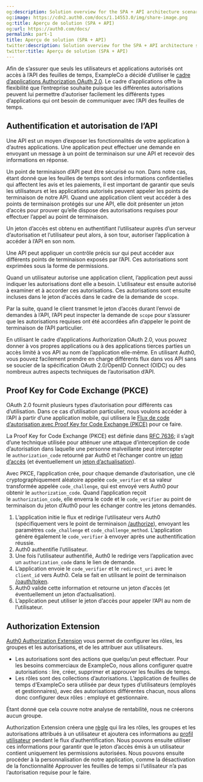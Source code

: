 ```yaml
---
og:description: Solution overview for the SPA + API architecture scenario
og:image: https://cdn2.auth0.com/docs/1.14553.0/img/share-image.png
og:title: Aperçu de solution (SPA + API)
og:url: https://auth0.com/docs/
permalink: part-1
title: Aperçu de solution (SPA + API)
twitter:description: Solution overview for the SPA + API architecture scenario
twitter:title: Aperçu de solution (SPA + API)
---
```


Afin de s’assurer que seuls les utilisateurs et applications autorisés ont accès à l’API des feuilles de temps, ExampleCo a décidé d’utiliser le [cadre d’applications Authorization OAuth 2.0](https://tools.ietf.org/html/rfc6749). Le cadre d’applications offre la flexibilité que l’entreprise souhaite puisque les différentes autorisations peuvent lui permettre d’autoriser facilement les différents types d’applications qui ont besoin de communiquer avec l’API des feuilles de temps.

## Authentification et autorisation de l’API

Une API est un moyen d’exposer les fonctionnalités de votre application à d’autres applications. Une application peut effectuer une demande en envoyant un message à un point de terminaison sur une API et recevoir des informations en réponse.

Un point de terminaison d’API peut être sécurisé ou non. Dans notre cas, étant donné que les feuilles de temps sont des informations confidentielles qui affectent les avis et les paiements, il est important de garantir que seuls les utilisateurs et les applications autorisés peuvent appeler les points de terminaison de notre API. Quand une application client veut accéder à des points de terminaison protégés sur une API, elle doit présenter un jeton d’accès pour prouver qu’elle dispose des autorisations requises pour effectuer l’appel au point de terminaison.

Un jeton d’accès est obtenu en authentifiant l’utilisateur auprès d’un serveur d’autorisation et l’utilisateur peut alors, à son tour, autoriser l’application à accéder à l’API en son nom.



Une API peut appliquer un contrôle précis sur qui peut accéder aux différents points de terminaison exposés par l’API. Ces autorisations sont exprimées sous la forme de permissions.

Quand un utilisateur autorise une application client, l’application peut aussi indiquer les autorisations dont elle a besoin. L’utilisateur est ensuite autorisé à examiner et à accorder ces autorisations. Ces autorisations sont ensuite incluses dans le jeton d’accès dans le cadre de la demande de `scope`.

Par la suite, quand le client transmet le jeton d’accès durant l’envoi de demandes à l’API, l’API peut inspecter la demande de `scope` pour s’assurer que les autorisations requises ont été accordées afin d’appeler le point de terminaison de l’API particulier.



En utilisant le cadre d’applications Authorization OAuth 2.0, vous pouvez donner à vos propres applications ou à des applications tierces parties un accès limité à vos API au nom de l’application elle-même. En utilisant Auth0, vous pouvez facilement prendre en charge différents flux dans vos API sans se soucier de la spécification OAuth 2.0/OpenID Connect (OIDC) ou des nombreux autres aspects techniques de l’autorisation d’API.



## Proof Key for Code Exchange (PKCE)

OAuth 2.0 fournit plusieurs types d’autorisation pour différents cas d’utilisation. Dans ce cas d’utilisation particulier, nous voulons accéder à l’API à partir d’une application mobile, qui utilisera le [Flux de code d’autorisation avec Proof Key for Code Exchange (PKCE)](/login/flows/authorization-code-flow-with-proof-key-for-code-exchange-pkce) pour ce faire.

La Proof Key for Code Exchange (PKCE) est définie dans [RFC 7636](https://tools.ietf.org/html/rfc7636); il s’agit d’une technique utilisée pour atténuer une attaque d’interception de code d’autorisation dans laquelle une personne malveillante peut intercepter le `authorization_code` retourné par Auth0 et l’échanger contre un [jeton d’accès](/security/tokens/access-tokens) (et éventuellement un [jeton d’actualisation](/security/tokens/refresh-tokens)).

Avec PKCE, l’application crée, pour chaque demande d’autorisation, une clé cryptographiquement aléatoire appelée `code_verifier` et sa valeur transformée appelée `code_challenge`, qui est envoyé vers Auth0 pour obtenir le `authorization_code`. Quand l’application reçoit le `authorization_code`, elle enverra le code et le `code_verifier` au point de terminaison du jeton d’Auth0 pour les échanger contre les jetons demandés.

1. L’application initie le flux et redirige l’utilisateur vers Auth0 (spécifiquement vers le point de terminaison [/authorize](/api/authentication#authorization-code-grant-pkce-)), envoyant les paramètres `code_challenge` et `code_challenge_method`. L’application génère également le `code_verifier` à envoyer après une authentification réussie.
2. Auth0 authentifie l’utilisateur.
3. Une fois l’utilisateur authentifié, Auth0 le redirige vers l’application avec un `authorization_code` dans le lien de demande.
4. L’application envoie le `code_verifier` et le `redirect_uri` avec le `client_id` vers Auth0. Cela se fait en utilisant le point de terminaison [/oauth/token](/api/authentication?http#authorization-code-pkce-).
5. Auth0 valide cette information et retourne un jeton d’accès (et éventuellement un jeton d’actualisation).
6. L’application peut utiliser le jeton d’accès pour appeler l’API au nom de l’utilisateur.



## Authorization Extension

[Auth0 Authorization Extension](https://auth0.com/docs/extensions/authorization-extension) vous permet de configurer les rôles, les groupes et les autorisations, et de les attribuer aux utilisateurs.

* Les autorisations sont des actions que quelqu’un peut effectuer. Pour les besoins commerciaux de ExampleCo, nous allons configurer quatre autorisations : lire, créer, supprimer et approuver les feuilles de temps.
* Les rôles sont des collections d’autorisations. L’application de feuilles de temps d’ExampleCo sera utilisée par deux types d’utilisateurs (employés et gestionnaires), avec des autorisations différentes chacun, nous allons donc configurer deux rôles : employé et gestionnaire.

Étant donné que cela couvre notre analyse de rentabilité, nous ne créerons aucun groupe.

Authorization Extension créera une [règle](https://auth0.com/docs/rules) qui lira les rôles, les groupes et les autorisations attribués à un utilisateur et ajoutera ces informations au [profil utilisateur](https://auth0.com/docs/rules/current#rule-syntax) pendant le flux d’authentification. Nous pouvons ensuite utiliser ces informations pour garantir que le jeton d’accès émis à un utilisateur contient uniquement les permissions autorisées. Nous pouvons ensuite procéder à la personnalisation de notre application, comme la désactivation de la fonctionnalité Approuver les feuilles de temps si l’utilisateur n’a pas l’autorisation requise pour le faire.